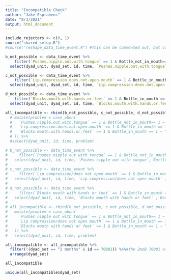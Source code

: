 ```yaml
---
title: "Incompatible Check"
author: "Jake Esprabens"
date: "8/3/2021"
output: html_document
---
```


```r
include_rejectors <- c(0, 1)
source("shared_setup.R")
#source("reshape_data_time_event.R") #This can be commented out, but column names below must be modified.
```

```r
b_not_possible <- data_time_event %>%
    filter(`Pushes.nipple.out.with.tongue` == 1 & Bottle_not_in_mouth== 1) %>%
  select(dyad_unit, dyad_set, id, time, `Pushes.nipple.out.with.tongue`, Bottle_not_in_mouth)

c_not_possible <- data_time_event %>%
    filter(`Lip.compression.does.not.open.mouth` == 1 & Bottle_in_mouth == 1) %>%
  select(dyad_unit, dyad_set, id, time, `Lip.compression.does.not.open.mouth` ,Bottle_in_mouth)

d_not_possible <- data_time_event %>%
    filter(`Blocks.mouth.with.hands.or.feet` == 1 & Bottle_in_mouth == 1) %>%
  select(dyad_unit, dyad_set, id, time, `Blocks.mouth.with.hands.or.feet` , Bottle_in_mouth)

all_incompatible <- rbind(b_not_possible, c_not_possible, d_not_possible) #%>%
  # mutate(problem = case_when(
  #   `Pushes.nipple.out.with.tongue` == 1 & Bottle_not_in_mouth== 1 ~ "Push Nipple Out & Bottle Not in Mouth",
  #   `Lip.compression.does.not.open.mouth` == 1 & Bottle_in_mouth == 1 ~ "Lip Compression & Bottle in Mouth",
  #   `Blocks.mouth.with.hands.or.feet` == 1 & Bottle_in_mouth == 1 ~ "Blocks Mouth & Bottle in Mouth"
  # )) %>%
  #select(dyad_unit, id, time, problem)
```


```r
# b_not_possible <- data_time_event %>%
#     filter(`Pushes nipple out with tongue` == 1 & Bottle_not_in_mouth== 1) %>%
#   select(dyad_unit, id, time, `Pushes nipple out with tongue`, Bottle_not_in_mouth)
# 
# c_not_possible <- data_time_event %>%
#     filter(`Lip compression/does not open mouth` == 1 & Bottle_in_mouth == 1) %>%
#   select(dyad_unit, id, time, `Lip compression/does not open mouth` ,Bottle_in_mouth)
# 
# d_not_possible <- data_time_event %>%
#     filter(`Blocks mouth with hands or feet` == 1 & Bottle_in_mouth == 1) %>%
#   select(dyad_unit, id, time, `Blocks mouth with hands or feet` , Bottle_in_mouth)
# 
# all_incompatible <- rbind(b_not_possible, c_not_possible, d_not_possible) %>%
#   mutate(problem = case_when(
#     `Pushes nipple out with tongue` == 1 & Bottle_not_in_mouth== 1 ~ "Push Nipple Out & Bottle Not in Mouth",
#     `Lip compression/does not open mouth` == 1 & Bottle_in_mouth == 1 ~ "Lip Compression & Bottle in Mouth",
#     `Blocks mouth with hands or feet` == 1 & Bottle_in_mouth == 1 ~ "Blocks Mouth & Bottle in Mouth"
#   )) %>%
#   select(dyad_unit, id, time, problem)
```

```r

all_incompatible <- all_incompatible %>%
  filter(!(dyad_set == "2 months" & id == 70081)) %>%#the 2moB 70081 at 537.993 (Push Nipple Out & Bottle Not in Mouth) is okay.
  arrange(dyad_set)

all_incompatible

unique(all_incompatible$dyad_set)
```

